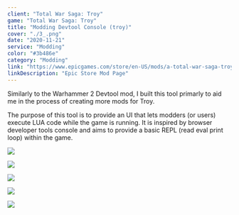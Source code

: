 ```yaml
---
client: "Total War Saga: Troy"
game: "Total War Saga: Troy"
title: "Modding Devtool Console (troy)"
cover: "./3_.png"
date: "2020-11-21"
service: "Modding"
color: "#3b486e"
category: "Modding"
link: "https://www.epicgames.com/store/en-US/mods/a-total-war-saga-troy--1e5c001242fd4169a1d2f2a7b8d2d1c9"
linkDescription: "Epic Store Mod Page"
---
```


Similarly to the Warhammer 2 Devtool mod, I built this tool primarly to aid me in the process of creating more mods for Troy.

The purpose of this tool is to provide an UI that lets modders (or users) execute LUA code while the game is running. It is inspired by browser developer tools console and aims to provide a basic REPL (read eval print loop) within the game.

<Youtube id="4hXQqyQXUUo" />

![](./3_.png)

![](./help_tab.png)

![](./panel_error.jpg)

![](./menubar.png)

![](./mini_ui.png)
